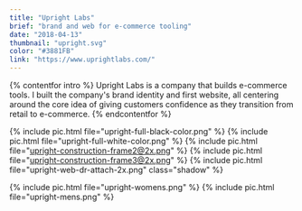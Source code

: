 ```yaml
---
title: "Upright Labs"
brief: "brand and web for e-commerce tooling"
date: "2018-04-13"
thumbnail: "upright.svg"
color: "#3881FB"
link: "https://www.uprightlabs.com/"
---
```

{% contentfor intro %}
Upright Labs is a company that builds e-commerce tools. I built the company's brand identity and first website, all centering around the core idea of giving customers confidence as they transition from retail to e-commerce.
{% endcontentfor %}

{% include pic.html file="upright-full-black-color.png" %}
{% include pic.html file="upright-full-white-color.png" %}
{% include pic.html file="upright-construction-frame2@2x.png" %}
{% include pic.html file="upright-construction-frame3@2x.png" %}
{% include pic.html file="upright-web-dr-attach-2x.png" class="shadow" %}
<div class="two-column">
{% include pic.html file="upright-womens.png" %}
{% include pic.html file="upright-mens.png" %}
</div>
